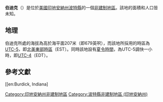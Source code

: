 {{noteTA
|G1=USState
|G2=地名
|G3=Unit
}}
{{Infobox settlement
|official_name            = 伯迪克
|native_name = Burdick
|settlement_type          = [[非建制地區|非建制地區]]
|image_skyline            = 
|imagesize                = 
|pushpin_map              = USA Indiana
|pushpin_label            = 伯迪克
|pushpin_label_position   = top
|pushpin_map_caption      = 伯迪克在印地安納州的位置
|subdivision_type         = [[世界政區索引|國家]]
|subdivision_type1        = [[美国州份|州份]]
|subdivision_type2        = [[印地安納州行政区划|縣]]
|subdivision_name         = [[美国|美国]]
|subdivision_name1        = [[印地安納州|印地安納州]]
|subdivision_name2        = [[波特縣_(印地安納州)|波特縣]]
|elevation_ft             = 679
|elevation_m              = 207
|area_total_km2           = 
|area_total_sq_mi         = 
|area_land_km2            = 
|area_land_sq_mi          = 
|area_water_km2           = 
|area_water_sq_mi         = 
|population_as_of         = 2010
|population_footnotes     = 
|population_total         = 
|population_metro         = 
|population_density_km2   = auto
|population_density_sq_mi = auto
|timezone                 = [[北美东部时区|北美东部时区]]
|utc_offset               = -5
|coordinates              = {{coord|41|36|04|N|86|58|22|W|display=inline,title}}
| coor_pinpoint           = 
| coordinates_footnotes   = 
|timezone_DST             = EDT
|utc_offset_DST           = -4
|postal_code_type         = [[美國郵區編號|郵區編號]]
|postal_code              = 46304
|area_code                = {{link-en|电话区号219|Area code 219|219}}
|blank_name = [[地名信息系统|GNIS ID]]
|blank_info = 431827<ref name="GNIS">{{cite gnis|431827|Burdick}}</ref>
}}
'''伯迪克'''（{{lang-en|Burdick}}）是位於[[美國|美國]][[印地安納州|印地安納州]][[波特縣_(印地安納州)|波特縣]]的一個[[非建制地區|非建制地區]]。該地的面積和人口皆未知。

== 地理 ==
伯迪克所處的海拔為高於海平面207米（即679英呎），而該地所採用的時區為[[UTC-5|UTC-5]]，即[[北美東部時區|北美東部時區]]（EST）。同時該地設有[[夏令時間|夏令時間]]，為UTC-5調快一小時，即[[UTC-4|UTC-4]]（EDT）。

== 參考文獻 ==
{{reflist}}

{{波特縣 (印地安納州)}}

{{DEFAULTSORT:Burdick}}
[[Category:印地安納州非建制地區|Category:印地安納州非建制地區]]
[[Category:波特縣非建制地區_(印地安納州)|Category:波特縣非建制地區 (印地安納州)]]

{{Indiana-geo-stub}}

[[en:Burdick, Indiana]